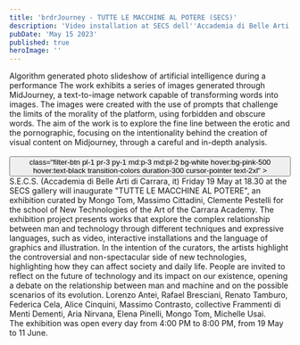 ```yaml
---
title: 'brdrJourney - TUTTE LE MACCHINE AL POTERE (SECS)'
description: 'Video installation at SECS dell''Accademia di Belle Arti di Carrara, as part of the exhibition TUTTE LE MACCHINE AL POTERE'
pubDate: 'May 15 2023'
published: true
heroImage: ''
---
```



<ImageWithShadow src="/images/exps/tmp/tmp_x_25.webp"></ImageWithShadow>

<Paragraph>
    Algorithm generated photo slideshow of artificial intelligence during a performance
</Paragraph>
<Paragraph>
    The work exhibits a series of images generated through MidJourney, a text-to-image network capable of transforming words into images. The images were created with the use of prompts that challenge the limits of the morality of the platform, using forbidden and obscure words. The aim of the work is to explore the fine line between the erotic and the pornographic, focusing on the intentionality behind the creation of visual content on Midjourney, through a careful and in-depth analysis.
</Paragraph>

<br />
<br />
<Paragraph>
    <Button label="Link review" label="go to brdrJourney" href="/en/exps/2022/brdrjourney">
        class="filter-btn pl-1 pr-3 py-1 md:p-3 md:pl-2 bg-white hover:bg-pink-500 hover:text-black transition-colors duration-300 cursor-pointer text-2xl"
        >
    </Button>
</Paragraph>
<br />

<Paragraph>
    S.E.C.S. (Accademia di Belle Arti di Carrara, it)
</Paragraph>
<Paragraph>
    Friday 19 May at 18.30 at the SECS gallery will inaugurate "TUTTE LE MACCHINE AL POTERE", an exhibition curated by Mongo Tom, Massimo Cittadini, Clemente Pestelli for the school of New Technologies of the Art of the Carrara Academy. The exhibition project presents works that explore the complex relationship between man and technology through different techniques and expressive languages, such as video, interactive installations and the language of graphics and illustration. In the intention of the curators, the artists highlight the controversial and non-spectacular side of new technologies, highlighting how they can affect society and daily life. People are invited to reflect on the future of technology and its impact on our existence, opening a debate on the relationship between man and machine and on the possible scenarios of its evolution.
</Paragraph>
<Paragraph>
    Lorenzo Antei, Rafael Bresciani, Renato Tamburo, Federica Cela, Alice Cinquini, Massimo Contrasto, collective Frammenti di Menti Dementi, Aria Nirvana, Elena Pinelli, Mongo Tom, Michelle Usai.
    <br />
    The exhibition was open every day from 4:00 PM to 8:00 PM, from 19 May to 11 June.
</Paragraph>
